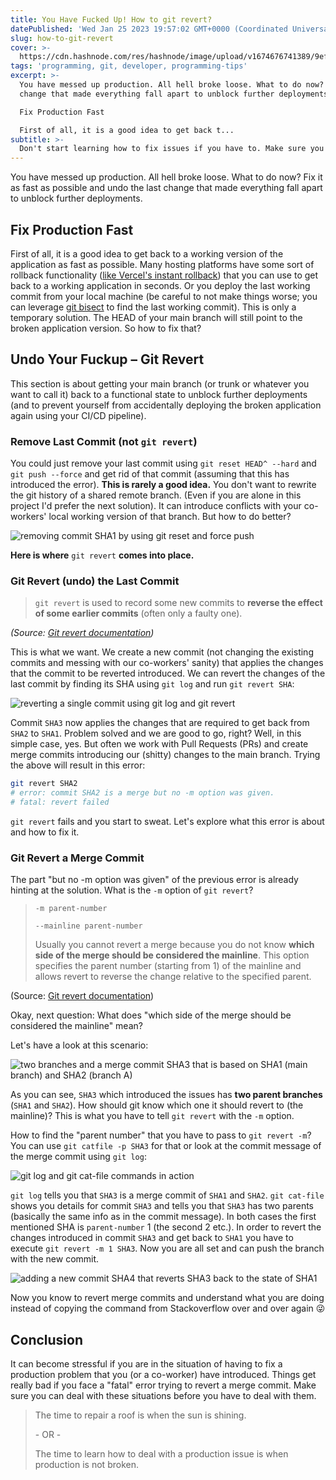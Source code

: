 ```yaml
---
title: You Have Fucked Up! How to git revert?
datePublished: 'Wed Jan 25 2023 19:57:02 GMT+0000 (Coordinated Universal Time)'
slug: how-to-git-revert
cover: >-
  https://cdn.hashnode.com/res/hashnode/image/upload/v1674676741389/9ef44422-0a77-4afd-86c5-c1bdc78ca582.png
tags: 'programming, git, developer, programming-tips'
excerpt: >-
  You have messed up production. All hell broke loose. What to do now? Fix it as fast as possible and undo the last
  change that made everything fall apart to unblock further deployments.

  Fix Production Fast

  First of all, it is a good idea to get back t...
subtitle: >-
  Don't start learning how to fix issues if you have to. Make sure you know how to use git revert.
---
```



You have messed up production. All hell broke loose. What to do now? Fix it as fast as possible and undo the last change
that made everything fall apart to unblock further deployments.

## Fix Production Fast

First of all, it is a good idea to get back to a working version of the application as fast as possible. Many hosting
platforms have some sort of rollback functionality
([like Vercel's instant rollback](https://vercel.com/docs/concepts/deployments/instant-rollback)) that you can use to
get back to a working application in seconds. Or you deploy the last working commit from your local machine (be careful
to not make things worse; you can leverage [git bisect](https://git-scm.com/docs/git-bisect) to find the last working
commit). This is only a temporary solution. The HEAD of your main branch will still point to the broken application
version. So how to fix that?

## Undo Your Fuckup – Git Revert

This section is about getting your main branch (or trunk or whatever you want to call it) back to a functional state to
unblock further deployments (and to prevent yourself from accidentally deploying the broken application again using your
CI/CD pipeline).

### Remove Last Commit (not `git revert`)

You could just remove your last commit using `git reset HEAD^ --hard` and `git push --force` and get rid of that commit
(assuming that this has introduced the error). **This is rarely a good idea.** You don't want to rewrite the git history
of a shared remote branch. (Even if you are alone in this project I'd prefer the next solution). It can introduce
conflicts with your co-workers' local working version of that branch. But how to do better?

![removing commit SHA1 by using git reset and force push](https://cdn.hashnode.com/res/hashnode/image/upload/v1674669030942/108711f3-5a33-495a-b628-94803e065465.png?auto=format,compress&w=800&fit=fillmax)

**Here is where** `git revert` **comes into place.**

### Git Revert (undo) the Last Commit

> `git revert` is used to record some new commits to **reverse the effect of some earlier commits** (often only a faulty
> one).

_(Source:_ [_Git revert documentation_](https://git-scm.com/docs/git-revert)_)_

This is what we want. We create a new commit (not changing the existing commits and messing with our co-workers' sanity)
that applies the changes that the commit to be reverted introduced. We can revert the changes of the last commit by
finding its SHA using `git log` and run `git revert SHA`:

![reverting a single commit using git log and git revert](https://cdn.hashnode.com/res/hashnode/image/upload/v1674667816083/3809b465-a5d3-45f3-b4b0-dfe60ab666e3.png?auto=format,compress&w=800&fit=fillmax)

Commit `SHA3` now applies the changes that are required to get back from `SHA2` to `SHA1`. Problem solved and we are
good to go, right? Well, in this simple case, yes. But often we work with Pull Requests (PRs) and create merge commits
introducing our (shitty) changes to the main branch. Trying the above will result in this error:

```bash
git revert SHA2
# error: commit SHA2 is a merge but no -m option was given.
# fatal: revert failed
```

`git revert` fails and you start to sweat. Let's explore what this error is about and how to fix it.

### Git Revert a Merge Commit

The part "but no -m option was given" of the previous error is already hinting at the solution. What is the `-m` option
of `git revert`?

> `-m parent-number`
>
> `--mainline parent-number`
>
> Usually you cannot revert a merge because you do not know **which side of the merge should be considered the
> mainline**. This option specifies the parent number (starting from 1) of the mainline and allows revert to reverse the
> change relative to the specified parent.

(Source: [Git revert documentation](https://git-scm.com/docs/git-revert#_options))

Okay, next question: What does "which side of the merge should be considered the mainline" mean?

Let's have a look at this scenario:

![two branches and a merge commit SHA3 that is based on SHA1 (main branch) and SHA2 (branch A)](https://cdn.hashnode.com/res/hashnode/image/upload/v1674668527499/4ae01ecd-3c31-489d-88c5-ef82837f186a.png?auto=format,compress&w=800&fit=fillmax)

As you can see, `SHA3` which introduced the issues has **two parent branches** (`SHA1` and `SHA2`). How should git know
which one it should revert to (the mainline)? This is what you have to tell `git revert` with the `-m` option.

How to find the "parent number" that you have to pass to `git revert -m`? You can use `git catfile -p SHA3` for that or
look at the commit message of the merge commit using `git log`:

![git log and git cat-file commands in action](https://cdn.hashnode.com/res/hashnode/image/upload/v1674669278777/d7c0269e-7fc1-4d44-b767-e400a0f187e7.png?auto=format,compress&w=800&fit=fillmax)

`git log` tells you that `SHA3` is a merge commit of `SHA1` and `SHA2`. `git cat-file` shows you details for commit
`SHA3` and tells you that `SHA3` has two parents (basically the same info as in the commit message). In both cases the
first mentioned SHA is `parent-number` 1 (the second 2 etc.). In order to revert the changes introduced in commit `SHA3`
and get back to `SHA1` you have to execute `git revert -m 1 SHA3`. Now you are all set and can push the branch with the
new commit.

![adding a new commit SHA4 that reverts SHA3 back to the state of SHA1](https://cdn.hashnode.com/res/hashnode/image/upload/v1674668889646/27d39782-d101-4220-a766-dbaed6359247.png?auto=format,compress&w=800&fit=fillmax)

Now you know to revert merge commits and understand what you are doing instead of copying the command from Stackoverflow
over and over again 😜

## Conclusion

It can become stressful if you are in the situation of having to fix a production problem that you (or a co-worker) have
introduced. Things get really bad if you face a "fatal" error trying to revert a merge commit. Make sure you can deal
with these situations before you have to deal with them.

> The time to repair a roof is when the sun is shining.
>
> \- OR -
>
> The time to learn how to deal with a production issue is when production is not broken.
